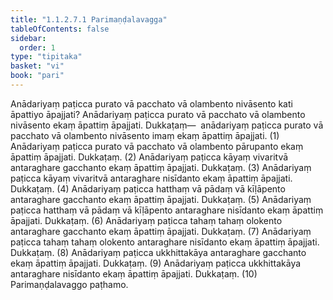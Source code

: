 ```yaml
---
title: "1.1.2.7.1 Parimaṇḍalavagga"
tableOfContents: false
sidebar:
  order: 1
type: "tipitaka"
basket: "vi"
book: "pari"
---
```



<DynamicBreadcrumb />

<Division number="175" book="pari" bookNo="5" page="73">

<Paragraph number="491" book="pari">
Anādariyaṃ paṭicca purato vā pacchato vā olambento nivāsento kati āpattiyo āpajjati? Anādariyaṃ paṭicca purato vā pacchato vā olambento nivāsento ekaṃ āpattiṃ āpajjati. Dukkaṭaṃ—  anādariyaṃ paṭicca purato vā pacchato vā olambento nivāsento imaṃ ekaṃ āpattiṃ āpajjati. (1)
</Paragraph>

<Paragraph number="492" book="pari">
Anādariyaṃ paṭicca purato vā pacchato vā olambento pārupanto ekaṃ āpattiṃ āpajjati. Dukkaṭaṃ. (2)
</Paragraph>

<Paragraph number="493" book="pari">
Anādariyaṃ paṭicca kāyaṃ vivaritvā antaraghare gacchanto ekaṃ āpattiṃ āpajjati. Dukkaṭaṃ. (3)
</Paragraph>

<Paragraph number="494" book="pari">
Anādariyaṃ paṭicca kāyaṃ vivaritvā antaraghare nisīdanto ekaṃ āpattiṃ āpajjati. Dukkaṭaṃ. (4)
</Paragraph>

<Paragraph number="495" book="pari">
Anādariyaṃ paṭicca hatthaṃ vā pādaṃ vā kīḷāpento antaraghare gacchanto ekaṃ āpattiṃ āpajjati. Dukkaṭaṃ. (5)
</Paragraph>

<Paragraph number="496" book="pari">
Anādariyaṃ paṭicca hatthaṃ vā pādaṃ vā kīḷāpento antaraghare nisīdanto ekaṃ āpattiṃ āpajjati. Dukkaṭaṃ. (6)
</Paragraph>

<Paragraph number="497" book="pari">
Anādariyaṃ paṭicca tahaṃ tahaṃ olokento antaraghare gacchanto ekaṃ āpattiṃ āpajjati. Dukkaṭaṃ. (7)
</Paragraph>

<Paragraph number="498" book="pari">
Anādariyaṃ paṭicca tahaṃ tahaṃ olokento antaraghare nisīdanto ekaṃ āpattiṃ āpajjati. Dukkaṭaṃ. (8)
</Paragraph>

<Paragraph number="499" book="pari">
Anādariyaṃ paṭicca ukkhittakāya antaraghare gacchanto ekaṃ āpattiṃ āpajjati. Dukkaṭaṃ. (9)
</Paragraph>

<Paragraph number="500" book="pari">
Anādariyaṃ paṭicca ukkhittakāya antaraghare nisīdanto ekaṃ āpattiṃ āpajjati. Dukkaṭaṃ. (10)

</Paragraph>
</Division>

<Paragraph number="501" type="center" book="pari">
Parimaṇḍalavaggo paṭhamo.
</Paragraph>